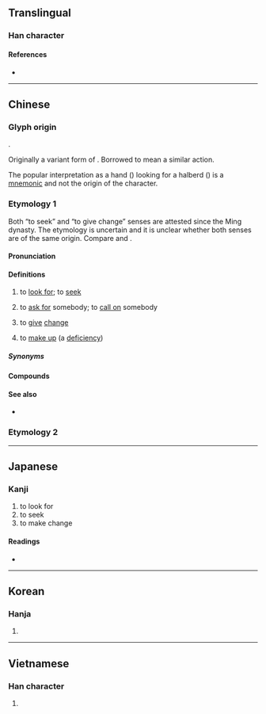 {{character info/new}}
==Translingual==
{{stroke order|strokes=7}}

===Han character===
{{Han char|rn=64|rad=手|as=04|sn=7|four=53050|canj=QI|ids=⿰扌戈}}

====References====
* {{Han ref|kx=0419.180|dkj=11851|dj=0766.100|hdz=31835.040|uh=627E|ud=25214|bh=A7E4|bd=42980}}

----

==Chinese==

===Glyph origin===
{{Han etym}}
{{Han compound|手|alt1=扌|戈|ls=psc|c1=s|c2=p|t1=hand}}.

Originally a variant form of {{zh-l|*划}}. Borrowed to mean a similar action.{{rfv-etym|zh}}

The popular interpretation as a hand ({{zh-l|*扌}}) looking for a halberd ({{zh-l|*戈}}) is a [[mnemonic]] and not the origin of the character.

===Etymology 1===
{{zh-forms|alt=爪-“to seek”}}
Both “to seek” and “to give change” senses are attested since the Ming dynasty. The etymology is uncertain and it is unclear whether both senses are of the same origin. Compare {{zh-l|爪}} and {{zh-l|抓}}.

====Pronunciation====
{{zh-pron
|m=zhǎo
|m-s=zao3
|dg=зо2
|c=zaau2
|c-t=zau2
|g=zau3
|h=pfs=cháu;gd=zau3
|j=zau2
|mb=cǎu
|md=cāu
|mn=xm,zz,tp,kh,tn,tc,hc,sx,yl,km,mg:chāu/qz,lk:chǎu/ml:cháu
|mn_note=chāu/chǎu - vernacular; cháu - literary
|mn-t=dao2
|w=2tsau
|x=zhau3
|mc=
|oc=y
|cat=v
}}

====Definitions====
{{zh-hanzi}}

# to [[look for]]; to [[seek]]
#: {{zh-x|他 決定 出去 找 食物。|He decided to go out to '''search''' for food.}}
#: {{zh-x|你 找 過 沙發 後面 了 嗎？|Have you '''looked''' behind the sofa?}}
# to [[ask for]] somebody; to [[call on]] somebody
#: {{zh-x|有 人 來 找 我 嗎？|Did anybody '''ask''' for me?}}
# to [[give]] [[change]]
#: {{zh-x|不用 找 了。|Keep the change.}}
#: {{zh-x|這 是 找 你 的 錢。|Here is your change.}}
#: {{zh-x|找 返 你 三 個 六。|$3.60 is your change.|C}}
# to [[make up]] (a [[deficiency]])

=====Synonyms=====
{{zh-dial}}

====Compounds====
{{zh-der|找彆扭|找病|找補|找不自在|找碴|找茬|找岔子|找刺|找倒霉|找對象|找藉口/找借口|找樂子|找麻煩|找沒趣|找便宜|找平|找婆家|找齊|找錢|找竅門|找事|找死|找臺階/找台階/找台阶|找頭|找尋|找轍|找主|外找|尋找|兩不找|找對頭|找門路|找機會|找上門|找臺階下/找台階下/找台阶下|找帳|找面子|找沒味兒|找踏級|找野食|找飯碗|找縫子|找到|找絕|找價|找出路|找碴兒|自找苦吃|自找罪受|騎馬找馬|自找|自找麻煩|找續|找換店|找換|找數|有找|找晦氣|倒找|打著燈籠沒處找/打着灯笼没处找|找不著/找不着|找不著北/找不着北|找墊背的|找梯子下臺|找贖|查找|騎驢找驢|外找兒|找岔兒|找籬|探找|fold=1}}

====See also====
* {{zh-l|求}}

===Etymology 2===
{{zh-see|划|v|to [[row]]; to [[paddle]]}}

{{zh-cat|Beginning}}

----

==Japanese==

===Kanji===
{{ja-kanji|grade=|rs=手04}}

# to look for
# to seek
# to make change

====Readings====
* {{ja-readings|on=[[か]] (ka), [[げ]] (ge), [[そう]] (sō)|kun=[[さおさす]] (saosasu), [[たずねる]] (tazuneru)}}

----

==Korean==

===Hanja===
{{ko-hanja|hangeul=조}}

# {{rfdef|ko|sort=手04}}

----

==Vietnamese==

===Han character===
{{vi-hantu|[[trảo]], [[hoa]], [[quơ]], [[chết]],|rs=手04}}

# {{rfdef|vi|sort=手04}}